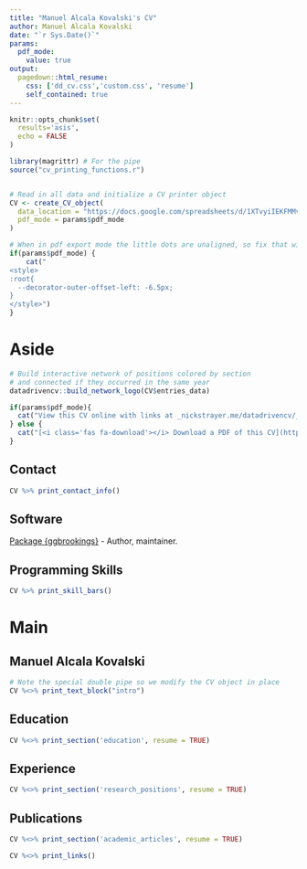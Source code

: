 ```yaml
---
title: "Manuel Alcala Kovalski's CV"
author: Manuel Alcala Kovalski
date: "`r Sys.Date()`"
params:
  pdf_mode:
    value: true
output:
  pagedown::html_resume:
    css: ['dd_cv.css','custom.css', 'resume']
    self_contained: true
---
```


```r
knitr::opts_chunk$set(
  results='asis', 
  echo = FALSE
)

library(magrittr) # For the pipe
source("cv_printing_functions.r")


# Read in all data and initialize a CV printer object
CV <- create_CV_object(
  data_location = "https://docs.google.com/spreadsheets/d/1XTvyiIEKFMMvLIQnL5shIUXv2_Y1atyEqZNkEUtZIs4/edit?usp=sharing",  
  pdf_mode = params$pdf_mode
)

```


```r
# When in pdf export mode the little dots are unaligned, so fix that with some conditional CSS.
if(params$pdf_mode) {
    cat("
<style>
:root{
  --decorator-outer-offset-left: -6.5px;
}
</style>")
}
```


Aside
================================================================================

```r
# Build interactive network of positions colored by section
# and connected if they occurred in the same year
datadrivencv::build_network_logo(CV$entries_data)
```

```r
if(params$pdf_mode){
  cat("View this CV online with links at _nickstrayer.me/datadrivencv/_")
} else {
  cat("[<i class='fas fa-download'></i> Download a PDF of this CV](https://github.com/malcalakovalski/cv/raw/master/alcala_kovalski_cv.pdf)")
}
```

Contact {#contact}
--------------------------------------------------------------------------------

```r
CV %>% print_contact_info()
```

Software {#software}
--------------------------------------------------------------------------------

<i class="fas fa-box-open"></i> [Package {ggbrookings}](https://brookingsinstitution.github.io/ggbrookings/) - Author, maintainer. 

Programming Skills {#skills}
--------------------------------------------------------------------------------

```r
CV %>% print_skill_bars()
```

Main
================================================================================

Manuel Alcala Kovalski {#title}
--------------------------------------------------------------------------------

```r
# Note the special double pipe so we modify the CV object in place
CV %<>% print_text_block("intro") 
```



Education {data-icon=graduation-cap data-concise=true}
--------------------------------------------------------------------------------

```r
CV %<>% print_section('education', resume = TRUE)
```



Experience {data-icon=laptop}
--------------------------------------------------------------------------------

```r
CV %<>% print_section('research_positions', resume = TRUE)
```



Publications
--------------------------------------------------------------------------------

```r
CV %<>% print_section('academic_articles', resume = TRUE)
```



```r
CV %<>% print_links()
```

